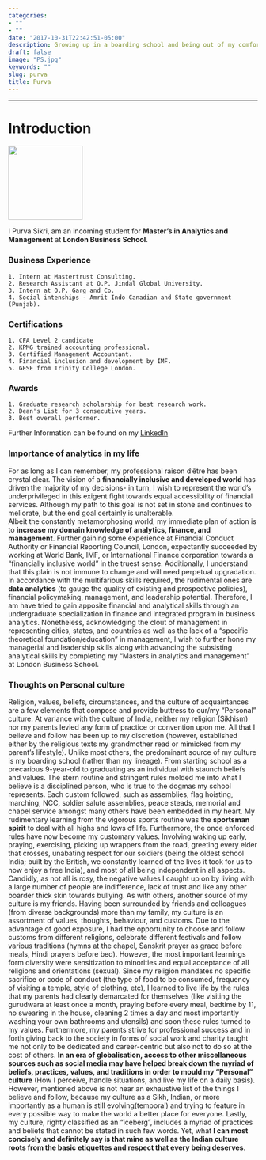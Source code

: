 ```yaml
---
categories:
- ""
- ""
date: "2017-10-31T22:42:51-05:00"
description: Growing up in a boarding school and being out of my comfort zone form the age of eight - I have never been averse to risk.   From trying my hands at engineering to humanities, I found my raison d'etre upon my tryst with finance and statistics. Therefore, in    order to fullfil my personal and professional goals in the field of financial analytics, I have gained rudimentary knowledge in the     field of finanace, statistics, business analytics, and management and wish to practically apply it in my workspace.
draft: false
image: "PS.jpg"
keywords: ""
slug: purva
title: Purva
---
```


---

# Introduction

<img src="https://www.interfolio.com/wp-content/uploads/London_Business_School_Logo.png" width="150">  

I Purva Sikri, am an incoming student for **Master's in Analytics and Management** at **London Business School**. 

### Business Experience
    1. Intern at Mastertrust Consulting. 
    2. Research Assistant at O.P. Jindal Global University.
    3. Intern at O.P. Garg and Co.
    4. Social intenships - Amrit Indo Canadian and State government (Punjab). 

### Certifications
    1. CFA Level 2 candidate
    2. KPMG trained accounting professional.
    3. Certified Management Accountant.
    4. Financial inclusion and development by IMF.
    5. GESE from Trinity College London.

### Awards
    1. Graduate research scholarship for best research work.
    2. Dean's List for 3 consecutive years.
    3. Best overall performer.
    
Further Information can be found on my [LinkedIn](https://www.linkedin.com/in/purvasikriconsulting/)


### Importance of analytics in my life 

For as long as I can remember, my professional raison d’être has been crystal clear. The vision of a **financially inclusive and developed world** has driven the majority of my decisions- in turn, I wish to represent the world’s underprivileged in this exigent fight towards equal accessibility of financial services. Although my path to this goal is not set in stone and continues to meliorate, but the end goal certainly is unalterable.  
Albeit the constantly metamorphosing world, my immediate plan of action is to **increase my domain knowledge of analytics, finance, and management**. Further gaining some experience at Financial Conduct Authority or Financial Reporting Council, London, expectantly succeeded by working at World Bank, IMF, or International Finance corporation towards a “financially inclusive world” in the truest sense. Additionally, I understand that this plain is not immune to change and will need perpetual upgradation. 
In accordance with the multifarious skills required, the rudimental ones are **data analytics** (to gauge the quality of existing and prospective policies), financial policymaking, management, and leadership potential. Therefore, I am have tried to gain apposite financial and analytical skills through an undergraduate specialization in finance and integrated program in business analytics. Nonetheless, acknowledging the clout of management in representing cities, states, and countries as well as the lack of a “specific theoretical foundation/education” in management, I wish to further hone my managerial and leadership skills along with advancing the subsisting analytical skills by completing my "Masters in analytics and management" at London Business School. 

### Thoughts on Personal culture 

Religion, values, beliefs, circumstances, and the culture of acquaintances are a few elements that compose and provide buttress to our/my “Personal” culture. At variance with the culture of India, neither my religion (Sikhism) nor my parents levied any form of practice or convention upon me. All that I believe and follow has been up to my discretion (however, established either by the religious texts my grandmother read or mimicked from my parent’s lifestyle).
Unlike most others, the predominant source of my culture is my boarding school (rather than my lineage). From starting school as a precarious 9-year-old to graduating as an individual with staunch beliefs and values. The stern routine and stringent rules molded me into what I believe is a disciplined person, who is true to the dogmas my school represents. Each custom followed, such as assemblies, flag hoisting, marching, NCC, soldier salute assemblies, peace steads, memorial and chapel service amongst many others have been embedded in my heart. My rudimentary learning from the vigorous sports routine was the **sportsman spirit** to deal with all highs and lows of life. Furthermore, the once enforced rules have now become my customary values. Involving waking up early, praying, exercising, picking up wrappers from the road, greeting every elder that crosses, unabating respect for our soldiers (being the oldest school India; built by the British, we constantly learned of the lives it took for us to now enjoy a free India), and most of all being independent in all aspects. Candidly, as not all is rosy, the negative values I caught up on by living with a large number of people are indifference, lack of trust and like any other boarder thick skin towards bullying.
As with others, another source of my culture is my friends. Having been surrounded by friends and colleagues (from diverse backgrounds) more than my family, my culture is an assortment of values, thoughts, behaviour, and customs. Due to the advantage of good exposure, I had the opportunity to choose and follow customs from different religions, celebrate different festivals and follow various traditions (hymns at the chapel, Sanskrit prayer as grace before meals, Hindi prayers before bed). However, the most important learnings form diversity were sensitization to minorities and equal acceptance of all religions and orientations (sexual).
Since my religion mandates no specific sacrifice or code of conduct (the type of food to be consumed, frequency of visiting a temple, style of clothing, etc), I learned to live life by the rules that my parents had clearly demarcated for themselves (like visiting the gurudwara at least once a month, praying before every meal, bedtime by 11, no swearing in the house, cleaning 2 times a day and most importantly washing your own bathrooms and utensils) and soon these rules turned to my values. Furthermore, my parents strive for professional success and in forth giving back to the society in forms of social work and charity taught me not only to be dedicated and career-centric but also not to do so at the cost of others.
**In an era of globalisation, access to other miscellaneous sources such as social media may have helped break down the myriad of beliefs, practices, values, and traditions in order to mould my “Personal” culture** (How I perceive, handle situations, and live my life on a daily basis). However, mentioned above is not near an exhaustive list of the things I believe and follow, because my culture as a Sikh, Indian, or more importantly as a human is still evolving(temporal) and trying to feature in every possible way to make the world a better place for everyone.
Lastly, my culture, righty classified as an “iceberg”, includes a myriad of practices and beliefs that cannot be stated in such few words. Yet, what **I can most concisely and definitely say is that mine as well as the Indian culture roots from the basic etiquettes and respect that every being deserves**.

